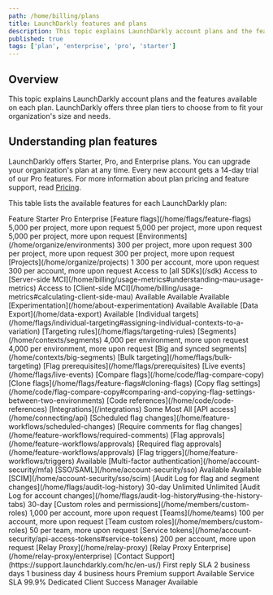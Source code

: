 ```yaml
---
path: /home/billing/plans
title: LaunchDarkly features and plans
description: This topic explains LaunchDarkly account plans and the features available on each plan.
published: true
tags: ['plan', 'enterprise', 'pro', 'starter']
---
```


## Overview

This topic explains LaunchDarkly account plans and the features available on each plan. LaunchDarkly offers three plan tiers to choose from to fit your organization's size and needs.

## Understanding plan features

LaunchDarkly offers Starter, Pro, and Enterprise plans. You can upgrade your organization's plan at any time. Every new account gets a 14-day trial of our Pro features. For more information about plan pricing and feature support, read [Pricing](https://launchdarkly.com/pricing/).

This table lists the available features for each LaunchDarkly plan:

<Table>
  <TableHeader>
    <TableHeadCell>Feature</TableHeadCell>
    <TableHeadCell>Starter</TableHeadCell>
    <TableHeadCell>Pro</TableHeadCell>
    <TableHeadCell>Enterprise</TableHeadCell>
  </TableHeader>
  <TableBody>
    <TableRow>
     <TableCell>[Feature flags](/home/flags/feature-flags)</TableCell>
     <TableCell>5,000 per project, more upon request</TableCell>
     <TableCell>5,000 per project, more upon request</TableCell>
     <TableCell>5,000 per project, more upon request</TableCell>
   </TableRow>
   <TableRow>
    <TableCell>[Environments](/home/organize/environments)</TableCell>
    <TableCell>300 per project, more upon request</TableCell>
    <TableCell>300 per project, more upon request</TableCell>
    <TableCell>300 per project, more upon request</TableCell>
   </TableRow>
    <TableRow>
    <TableCell>[Projects](/home/organize/projects)</TableCell>
    <TableCell>1</TableCell>
    <TableCell>300 per account, more upon request</TableCell>
    <TableCell>300 per account, more upon request</TableCell>
   </TableRow>
   <TableRow>
    <TableCell>Access to [all SDKs](/sdk)</TableCell>
    <TableCell><Icon name="checkbox-marked-circle" height="1.5rem" fill="primarySafe"></Icon></TableCell>
    <TableCell><Icon name="checkbox-marked-circle" height="1.5rem" fill="primarySafe"></Icon></TableCell>
    <TableCell><Icon name="checkbox-marked-circle" height="1.5rem" fill="primarySafe"></Icon></TableCell>
   </TableRow>
   <TableRow>
    <TableCell>Access to [Server-side MCI](/home/billing/usage-metrics#understanding-mau-usage-metrics)</TableCell>
    <TableCell><Icon name="checkbox-marked-circle" height="1.5rem" fill="primarySafe"></Icon></TableCell>
    <TableCell><Icon name="checkbox-marked-circle" height="1.5rem" fill="primarySafe"></Icon></TableCell>
    <TableCell><Icon name="checkbox-marked-circle" height="1.5rem" fill="primarySafe"></Icon></TableCell>
   </TableRow>
   <TableRow>
    <TableCell>Access to [Client-side MCI](/home/billing/usage-metrics#calculating-client-side-mau)</TableCell>
    <TableCell>Available</TableCell>
    <TableCell>Available</TableCell>
    <TableCell>Available</TableCell>
   </TableRow>
   <TableRow>
    <TableCell>[Experimentation](/home/about-experimentation)</TableCell>
    <TableCell></TableCell>
    <TableCell>Available</TableCell>
    <TableCell>Available</TableCell>
   </TableRow>
   <TableRow>
    <TableCell>[Data Export](/home/data-export)</TableCell>
    <TableCell></TableCell>
    <TableCell></TableCell>
    <TableCell>Available</TableCell>
   </TableRow>
   <TableRow>
    <TableCell>[Individual targets](/home/flags/individual-targeting#assigning-individual-contexts-to-a-variation)</TableCell>
    <TableCell><Icon name="checkbox-marked-circle" height="1.5rem" fill="primarySafe"></Icon></TableCell>
    <TableCell><Icon name="checkbox-marked-circle" height="1.5rem" fill="primarySafe"></Icon></TableCell>
    <TableCell><Icon name="checkbox-marked-circle" height="1.5rem" fill="primarySafe"></Icon></TableCell>
   </TableRow>
   <TableRow>
    <TableCell>[Targeting rules](/home/flags/targeting-rules)</TableCell>
    <TableCell><Icon name="checkbox-marked-circle" height="1.5rem" fill="primarySafe"></Icon></TableCell>
    <TableCell><Icon name="checkbox-marked-circle" height="1.5rem" fill="primarySafe"></Icon></TableCell>
    <TableCell><Icon name="checkbox-marked-circle" height="1.5rem" fill="primarySafe"></Icon></TableCell>
   </TableRow>
   <TableRow>
    <TableCell>[Segments](/home/contexts/segments)</TableCell>
    <TableCell></TableCell>
    <TableCell>4,000 per environment, more upon request</TableCell>
    <TableCell>4,000 per environment, more upon request</TableCell>
   </TableRow>
   <TableRow>
    <TableCell>[Big and synced segments](/home/contexts/big-segments)</TableCell>
    <TableCell></TableCell>
    <TableCell></TableCell>
    <TableCell><Icon name="checkbox-marked-circle" height="1.5rem" fill="primarySafe"></Icon></TableCell>
   </TableRow>
   <TableRow>
    <TableCell>[Bulk targeting](/home/flags/bulk-targeting)</TableCell>
    <TableCell></TableCell>
    <TableCell></TableCell>
    <TableCell><Icon name="checkbox-marked-circle" height="1.5rem" fill="primarySafe"></Icon></TableCell>
   </TableRow>
   <TableRow>
    <TableCell>[Flag prerequisites](/home/flags/prerequisites)</TableCell>
    <TableCell></TableCell>
    <TableCell></TableCell>
    <TableCell><Icon name="checkbox-marked-circle" height="1.5rem" fill="primarySafe"></Icon></TableCell>
   </TableRow>
   <TableRow>
    <TableCell>[Live events](/home/flags/live-events)</TableCell>
    <TableCell><Icon name="checkbox-marked-circle" height="1.5rem" fill="primarySafe"></Icon></TableCell>
    <TableCell><Icon name="checkbox-marked-circle" height="1.5rem" fill="primarySafe"></Icon></TableCell>
    <TableCell><Icon name="checkbox-marked-circle" height="1.5rem" fill="primarySafe"></Icon></TableCell>
   </TableRow>
   <TableRow>
    <TableCell>[Compare flags](/home/code/flag-compare-copy)</TableCell>
    <TableCell><Icon name="checkbox-marked-circle" height="1.5rem" fill="primarySafe"></Icon></TableCell>
    <TableCell><Icon name="checkbox-marked-circle" height="1.5rem" fill="primarySafe"></Icon></TableCell>
    <TableCell><Icon name="checkbox-marked-circle" height="1.5rem" fill="primarySafe"></Icon></TableCell>
   </TableRow>
   <TableRow>
    <TableCell>[Clone flags](/home/flags/feature-flags#cloning-flags)</TableCell>
    <TableCell></TableCell>
    <TableCell><Icon name="checkbox-marked-circle" height="1.5rem" fill="primarySafe"></Icon></TableCell>
    <TableCell><Icon name="checkbox-marked-circle" height="1.5rem" fill="primarySafe"></Icon></TableCell>
   </TableRow>
   <TableRow>
    <TableCell>[Copy flag settings](/home/code/flag-compare-copy#comparing-and-copying-flag-settings-between-two-environments)</TableCell>
    <TableCell></TableCell>
    <TableCell></TableCell>
    <TableCell><Icon name="checkbox-marked-circle" height="1.5rem" fill="primarySafe"></Icon></TableCell>
   </TableRow>
   <TableRow>
    <TableCell>[Code references](/home/code/code-references)</TableCell>
    <TableCell></TableCell>
    <TableCell></TableCell>
    <TableCell><Icon name="checkbox-marked-circle" height="1.5rem" fill="primarySafe"></Icon></TableCell>
   </TableRow>
   <TableRow>
    <TableCell>[Integrations](/integrations)</TableCell>
    <TableCell>Some</TableCell>
    <TableCell>Most</TableCell>
    <TableCell>All</TableCell>
   </TableRow>
   <TableRow>
    <TableCell>[API access](/home/connecting/api)</TableCell>
    <TableCell></TableCell>
    <TableCell><Icon name="checkbox-marked-circle" height="1.5rem" fill="primarySafe"></Icon></TableCell>
    <TableCell><Icon name="checkbox-marked-circle" height="1.5rem" fill="primarySafe"></Icon></TableCell>
   </TableRow>
   <TableRow>
    <TableCell>[Scheduled flag changes](/home/feature-workflows/scheduled-changes)</TableCell>
    <TableCell></TableCell>
    <TableCell></TableCell>
    <TableCell><Icon name="checkbox-marked-circle" height="1.5rem" fill="primarySafe"></Icon></TableCell>
   </TableRow>
   <TableRow>
    <TableCell>[Require comments for flag changes](/home/feature-workflows/required-comments)</TableCell>
    <TableCell></TableCell>
    <TableCell></TableCell>
    <TableCell><Icon name="checkbox-marked-circle" height="1.5rem" fill="primarySafe"></Icon></TableCell>
   </TableRow>
   <TableRow>
    <TableCell>[Flag approvals](/home/feature-workflows/approvals)</TableCell>
    <TableCell></TableCell>
    <TableCell><Icon name="checkbox-marked-circle" height="1.5rem" fill="primarySafe"></Icon></TableCell>
    <TableCell><Icon name="checkbox-marked-circle" height="1.5rem" fill="primarySafe"></Icon></TableCell>
   </TableRow>
   <TableRow>
    <TableCell>[Required flag approvals](/home/feature-workflows/approvals)</TableCell>
    <TableCell></TableCell>
    <TableCell></TableCell>
    <TableCell><Icon name="checkbox-marked-circle" height="1.5rem" fill="primarySafe"></Icon></TableCell>
   </TableRow>
   <TableRow>
    <TableCell>[Flag triggers](/home/feature-workflows/triggers)</TableCell>
    <TableCell></TableCell>
    <TableCell></TableCell>
    <TableCell>Available</TableCell>
   </TableRow>
   <TableRow>
    <TableCell>[Multi-factor authentication](/home/account-security/mfa)</TableCell>
    <TableCell><Icon name="checkbox-marked-circle" height="1.5rem" fill="primarySafe"></Icon></TableCell>
    <TableCell><Icon name="checkbox-marked-circle" height="1.5rem" fill="primarySafe"></Icon></TableCell>
    <TableCell><Icon name="checkbox-marked-circle" height="1.5rem" fill="primarySafe"></Icon></TableCell>
   </TableRow>
   <TableRow>
    <TableCell>[SSO/SAML](/home/account-security/sso)</TableCell>
    <TableCell>Available</TableCell>
    <TableCell>Available</TableCell>
    <TableCell><Icon name="checkbox-marked-circle" height="1.5rem" fill="primarySafe"></Icon></TableCell>
   </TableRow>
   <TableRow>
    <TableCell>[SCIM](/home/account-security/sso/scim)</TableCell>
    <TableCell></TableCell>
    <TableCell></TableCell>
    <TableCell><Icon name="checkbox-marked-circle" height="1.5rem" fill="primarySafe"></Icon></TableCell>
   </TableRow>
   <TableRow>
    <TableCell>[Audit Log for flag and segment changes](/home/flags/audit-log-history)</TableCell>
    <TableCell>30-day</TableCell>
    <TableCell>Unlimited</TableCell>
    <TableCell>Unlimited</TableCell>
   </TableRow>
   <TableRow>
    <TableCell>[Audit Log for account changes](/home/flags/audit-log-history#using-the-history-tabs)</TableCell>
    <TableCell></TableCell>
    <TableCell>30-day</TableCell>
    <TableCell><Icon name="checkbox-marked-circle" height="1.5rem" fill="primarySafe"></Icon></TableCell>
   </TableRow>
   <TableRow>
    <TableCell>[Custom roles and permissions](/home/members/custom-roles)</TableCell>
    <TableCell></TableCell>
    <TableCell></TableCell>
    <TableCell>1,000 per account, more upon request</TableCell>
   </TableRow>
   <TableRow>
    <TableCell>[Teams](/home/teams)</TableCell>
    <TableCell></TableCell>
    <TableCell></TableCell>
    <TableCell>100 per account, more upon request</TableCell>
   </TableRow>
   <TableRow>
    <TableCell>[Team custom roles](/home/members/custom-roles)</TableCell>
    <TableCell></TableCell>
    <TableCell></TableCell>
    <TableCell>50 per team, more upon request</TableCell>
   </TableRow>
   <TableRow>
    <TableCell>[Service tokens](/home/account-security/api-access-tokens#service-tokens)</TableCell>
    <TableCell></TableCell>
    <TableCell></TableCell>
    <TableCell>200 per account, more upon request</TableCell>
   </TableRow>
      <TableRow>
    <TableCell>[Relay Proxy](/home/relay-proxy)</TableCell>
    <TableCell><Icon name="checkbox-marked-circle" height="1.5rem" fill="primarySafe"></Icon></TableCell>
    <TableCell><Icon name="checkbox-marked-circle" height="1.5rem" fill="primarySafe"></Icon></TableCell>
    <TableCell><Icon name="checkbox-marked-circle" height="1.5rem" fill="primarySafe"></Icon></TableCell>
   </TableRow>
   <TableRow>
    <TableCell>[Relay Proxy Enterprise](/home/relay-proxy/enterprise)</TableCell>
    <TableCell></TableCell>
    <TableCell></TableCell>
    <TableCell><Icon name="checkbox-marked-circle" height="1.5rem" fill="primarySafe"></Icon></TableCell>
   </TableRow>
   <TableRow>
    <TableCell>[Contact Support](https://support.launchdarkly.com/hc/en-us/)</TableCell>
    <TableCell><Icon name="checkbox-marked-circle" height="1.5rem" fill="primarySafe"></Icon></TableCell>
    <TableCell><Icon name="checkbox-marked-circle" height="1.5rem" fill="primarySafe"></Icon></TableCell>
    <TableCell><Icon name="checkbox-marked-circle" height="1.5rem" fill="primarySafe"></Icon></TableCell>
   </TableRow>
   <TableRow>
    <TableCell>First reply SLA</TableCell>
    <TableCell>2 business days</TableCell>
    <TableCell>1 business day</TableCell>
    <TableCell>4 business hours</TableCell>
   </TableRow>
   <TableRow>
    <TableCell>Premium support</TableCell>
    <TableCell></TableCell>
    <TableCell></TableCell>
    <TableCell>Available</TableCell>
   </TableRow>
   <TableRow>
    <TableCell>Service SLA</TableCell>
    <TableCell></TableCell>
    <TableCell></TableCell>
    <TableCell>99.9%</TableCell>
   </TableRow>
   <TableRow>
    <TableCell>Dedicated Client Success Manager</TableCell>
    <TableCell></TableCell>
    <TableCell></TableCell>
    <TableCell>Available</TableCell>
   </TableRow>
</TableBody>
</Table>
